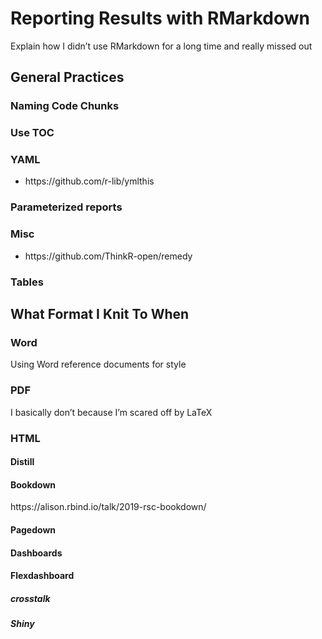 # Reporting Results with RMarkdown

Explain how I didn't use RMarkdown for a long time and really missed out

## General Practices

### Naming Code Chunks

### Use TOC

### YAML

- https://github.com/r-lib/ymlthis

### Parameterized reports

### Misc

- https://github.com/ThinkR-open/remedy

### Tables

## What Format I Knit To When

### Word

Using Word reference documents for style

### PDF

I basically don't because I'm scared off by LaTeX

### HTML

#### Distill

#### Bookdown

https://alison.rbind.io/talk/2019-rsc-bookdown/

#### Pagedown

#### Dashboards

#### Flexdashboard

##### crosstalk

##### Shiny


